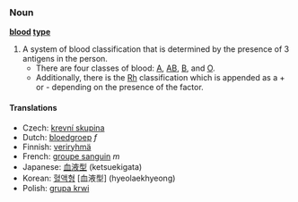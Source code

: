 === Noun ===

'''[[blood]] [[type]]'''

#A system of blood classification that is determined by the presence of 3 antigens in the person.
#*There are four classes of blood: [[A]], [[AB]], [[B]], and [[O]].
#*Additionally, there is the [[Rh]] classification which is appended as a + or - depending on the presence of the factor.

==== Translations ====
*Czech: [[krevní skupina]]
*Dutch: [[bloedgroep]] ''f''
*Finnish: [[veriryhmä]]
*French: [[groupe sanguin]] ''m''
*Japanese: [[血液型]] (ketsuekigata)
*Korean: [[혈액형]] [血液型] (hyeolaekhyeong)
*Polish: [[grupa krwi]]